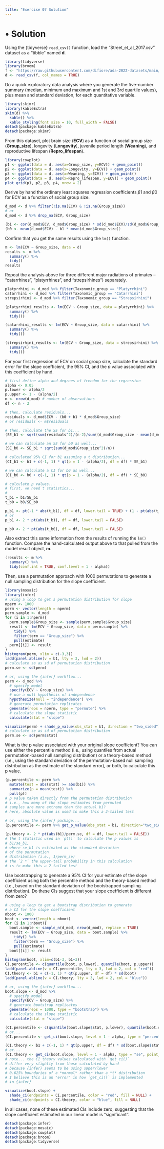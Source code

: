 ```yaml
---
title: "Exercise 07 Solution"
---
```


# • Solution {.unnumbered}

Using the {tidyverse} `read_csv()` function, load the "Street_et_al_2017.csv" dataset as a "tibble" named **d**.

```r
library(tidyverse)
library(broom)
f <- "https://raw.githubusercontent.com/difiore/ada-2022-datasets/main/Street_et_al_2017.csv"
d <- read_csv(f, col_names = TRUE)
```

Do a quick exploratory data analysis where you generate the five-number summary (median, minimum and maximum and 1st and 3rd quartile values), plus mean and standard deviation, for each quantitative variable.

```r
library(skimr)
library(kableExtra)
skim(d) %>%
  kable() %>%
  kable_styling(font_size = 10, full_width = FALSE)
detach(package:kableExtra)
detach(package:skimr)
```

From this dataset, plot brain size (**ECV**) as a function of social group size (**Group_size**), longevity (**Longevity**), juvenile period length (**Weaning**), and reproductive lifespan (**Repro_lifespan**).

```r
library(cowplot)
p1 <- ggplot(data = d, aes(x=Group_size, y=ECV)) + geom_point()
p2 <- ggplot(data = d, aes(x=Longevity, y=ECV)) + geom_point()
p3 <- ggplot(data = d, aes(x=Weaning, y=ECV)) + geom_point()
p4 <- ggplot(data = d, aes(x=Repro_lifespan, y=ECV)) + geom_point()
plot_grid(p1, p2, p3, p4, nrow = 2)
```

Derive by hand the ordinary least squares regression coefficients $\beta1$ and $\beta0$ for ECV as a function of social group size.

```r
d_mod <- d %>% filter(!is.na(ECV) & !is.na(Group_size))
# or
d_mod <- d %>% drop_na(ECV, Group_size)

(b1 <- cor(d_mod$ECV, d_mod$Group_size) * sd(d_mod$ECV)/sd(d_mod$Group_size))
(b0 <- mean(d_mod$ECV) - b1 * mean(d_mod$Group_size))
```

Confirm that you get the same results using the `lm()` function.

```r
m <- lm(ECV ~ Group_size, data = d)
results <- m %>%
  summary() %>%
  tidy()
results
```

Repeat the analysis above for three different major radiations of primates -- "catarrhines", "platyrrhines", and "strepsirhines") separately.

```r
platyrrhini <- d_mod %>% filter(Taxonomic_group == "Platyrrhini")
catarrhini <- d_mod %>% filter(Taxonomic_group == "Catarrhini")
strepsirhini <- d_mod %>% filter(Taxonomic_group == "Strepsirhini")

(platyrrhini_results <- lm(ECV ~ Group_size, data = platyrrhini) %>%
  summary() %>%
  tidy())

(catarrhini_results <- lm(ECV ~ Group_size, data = catarrhini) %>%
  summary() %>%
  tidy())

(strepsirhini_results <- lm(ECV ~ Group_size, data = strepsirhini) %>%
  summary() %>%
  tidy())
```

For your first regression of ECV on social group size, calculate the standard error for the slope coefficient, the 95% CI, and the *p* value associated with this coefficient by hand.

```r
# first define alpha and degrees of freedom for the regression
alpha <- 0.05
p.lower <- alpha/2
p.upper <- 1 - (alpha/2)
n <- nrow(d_mod) # number of observations
df <- n - 2

# then, calculate residuals...
residuals <- d_mod$ECV - (b0 + b1 * d_mod$Group_size)
# or residuals <- m$residuals

# then, calculate the SE for b1...
(SE_b1 <- sqrt(sum(residuals^2)/(n-2)/sum((d_mod$Group_size - mean(d_mod$Group_size))^2)))

# we can calculate an SE for b0 as well...
(SE_b0 <- SE_b1 * sqrt(sum(d_mod$Group_size^2)/n))

# calculated 95% CI for b1 assuming a t distribution...
(CI_b1 <- b1 + c(-1, 1) * qt(p = 1 - (alpha/2), df = df) * SE_b1)

# we can calculate a CI for b0 as well...
(CI_b0 <- b0 + c(-1, 1) * qt(p = 1 - (alpha/2), df = df) * SE_b0)

# calculate p values...
# first, we need t statistics...
# 
t_b1 = b1/SE_b1
t_b0 = b0/SE_b0

p_b1 <- pt(-1 * abs(t_b1), df = df, lower.tail = TRUE) + (1 - pt(abs(t_b1), df = df, lower.tail = TRUE))
# or
p_b1 <- 2 * pt(abs(t_b1), df = df, lower.tail = FALSE)

p_b0 <- 2 * pt(abs(t_b0), df = df, lower.tail = FALSE)
```

Also extract this same information from the results of running the `lm()` function. Compare the hand-calculated output above to that pulled from the model result object, **m**.

```r
(results <- m %>%
  summary() %>%
  tidy(conf.int = TRUE, conf.level = 1 - alpha))
```

Then, use a permutation approach with 1000 permutations to generate a null sampling distribution for the slope coefficient.

```r
library(mosaic)
library(infer)
# using a loop to get a permutation distribution for slope
nperm <- 1000
perm <- vector(length = nperm)
perm.sample <- d_mod
for (i in 1:nperm){
  perm.sample$Group_size <- sample(perm.sample$Group_size)
  result <- lm(ECV ~ Group_size, data = perm.sample) %>%
    tidy() %>%
    filter(term == "Group_size") %>%
    pull(estimate)
  perm[[i]] <- result
}
histogram(perm, xlim = c(-3,3))
ladd(panel.abline(v = b1, lty = 3, lwd = 2))
# calculate se as sd of permutation distribution
perm.se <- sd(perm)

# or, using the {infer} workflow...
perm <- d_mod %>%
  # specify model
  specify(ECV ~ Group_size) %>%
  # use a null hypothesis of independence
  hypothesize(null = "independence") %>%
  # generate permutation replicates
  generate(reps = nperm, type = "permute") %>%
  # calculate the slope statistic
  calculate(stat = "slope")

visualize(perm) + shade_p_value(obs_stat = b1, direction = "two_sided")
# calculate se as sd of permutation distribution
perm.se <- sd(perm$stat)
```

What is the p value associated with your original slope coefficient? You can use either the percentile method (i.e., using quantiles from actual permutation-based null sampling distribution) or a theory-based method (i.e., using the standard deviation of the permutation-based null sampling distribution as the estimate of the standard error), or both, to calculate this p value.

```r
(p.percentile <- perm %>% 
  mutate(test = abs(stat) >= abs(b1)) %>%
  summarize(p = mean(test)) %>%
  pull(p))
# p value taken directly from the permutation distribution
# i.e., how many of the slope estimates from permuted
# samples are more extreme than the actual b1?
# here, absolute value is used to make this a 2-tailed test

# or, using the {infer} package...
(p.percentile <- perm %>% get_p_value(obs_stat = b1, direction="two_sided"))

(p.theory <- 2 * pt(abs(b1)/perm.se, df = df, lower.tail = FALSE))
# the t statistic used in `pt()` to calculate the p values is
# b1/se_b1, 
# where se_b1 is estimated as the standard deviation
# of the permutation 
# distribution (i.e., 1/perm_se)
# the `2 *` the upper-tail probability in this calculation
# is to make this a 2-tailed test
```

Use bootstrapping to generate a 95% CI for your estimate of the slope coefficient using both the percentile method and the theory-based method (i.e., based on the standard deviation of the bootstrapped sampling distribution). Do these CIs suggest that your slope coefficient is different from zero?

```r
# using a loop to get a bootstrap distribution to generate
# a CI for the slope coefficient
nboot <- 1000
boot <- vector(length = nboot)
for (i in 1:nboot){
  boot.sample <- sample_n(d_mod, nrow(d_mod), replace = TRUE)
  result <- lm(ECV ~ Group_size, data = boot.sample) %>%
    tidy() %>%
    filter(term == "Group_size") %>%
    pull(estimate)
  boot[[i]] <- result
}
histogram(boot, xlim=c(b1-3, b1+3))
CI.percentile <- c(quantile(boot, p.lower), quantile(boot, p.upper))
ladd(panel.abline(v = CI.percentile, lty = 3, lwd = 2, col = "red"))
CI.theory <- b1 + c(-1, 1) * qt(p.upper, df = df) * sd(boot)
ladd(panel.abline(v = CI.theory, lty = 3, lwd = 2, col = "blue"))

# or, using the {infer} workflow...
boot.slope <- d_mod %>%
  # specify model
  specify(ECV ~ Group_size) %>%
  # generate bootstrap replicates
  generate(reps = 1000, type = "bootstrap") %>%
  # calculate the slope statistic
  calculate(stat = "slope")

(CI.percentile <- c(quantile(boot.slope$stat, p.lower), quantile(boot.slope$stat, p.upper)))
# or...
(CI.percentile <- get_ci(boot.slope, level = 1 - alpha, type = "percentile", point_estimate = b1))

(CI.theory <- b1 + c(-1, 1) * qt(p.upper, df = df) * sd(boot.slope$stat))
# or...
(CI.theory <- get_ci(boot.slope, level = 1 - alpha, type = "se", point_estimate = b1))
# note... the CI_theory values calculated with `get_ci()`
# differ very slightly from those calculated by hand
# because {infer} seems to be using upper/lower
# 0.025% boundaries of a *normal* rather than a *t* distribution
# I believe this is an "error" in how `get_ci()` is implemented
# in {infer}

visualize(boot.slope) +
  shade_ci(endpoints = CI.percentile, color = "red", fill = NULL) +
  shade_ci(endpoints = CI.theory, color = "blue", fill = NULL)
```

In all cases, none of these estimated CIs include zero, suggesting that the slope coefficient estimated in our linear model is "significant".

```r
detach(package:infer)
detach(package:mosaic)
detach(package:cowplot)
detach(package:broom)
detach(package:tidyverse)
```
